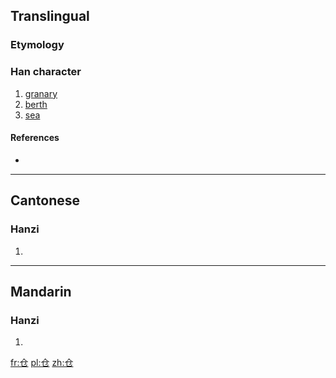 {{also|倉}}
==Translingual==

===Etymology===
{{Han simp|倉}}

===Han character===
{{Han char|rn=9|rad=人|as=02|sn=4|four=|canj=人尸山 (OSU)}}

# [[granary]]
# [[berth]]
# [[sea]]

====References====
* {{Han ref|kx=0092.051|hdz=10105.060|uh=4ED3|ud=20179}}

----

==Cantonese==

===Hanzi===
{{yue-hanzi|jyut=|y=chong1|tra=倉}}

# {{defn|lang=yue|sort=人02}}

----

==Mandarin==

===Hanzi===
{{cmn-hanzi|tra=倉|pin=[[cāng]] ([[cang1]])|wg=ts'ang<sup>1</sup>}}

# {{defn|lang=cmn|sort=人02}}

[[fr:仓]]
[[pl:仓]]
[[zh:仓]]